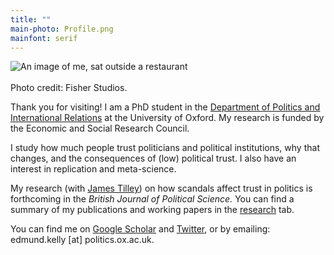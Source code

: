 ```yaml
---
title: ""
main-photo: Profile.png
mainfont: serif
---
```


::: grid
::: {.g-col-12 .g-col-sm-4}
<!--quarto publish gh-pages -->

```{=html}
<div class="grid" style="--bs-columns: 5; row-gap: 0;">
  <div class="g-col-1 g-col-sm-0"></div>
  <div class="g-col-3 g-col-sm-5">
    <picture>
      <source srcset="{{< meta main-photo >}}">
      <img class="circular_image" src="{{< meta main-photo >}}" alt="An image of me, sat outside a restaurant">
      <figcaption><br>Photo credit: Fisher Studios. </figcaption>
    </picture>
  </div>
  <div class="g-col-1 g-col-sm-0"></div>
</div>
```
:::

::: {.g-col-12 .g-col-sm-8}
Thank you for visiting! I am a PhD student in the [Department of Politics and International Relations](https://www.politics.ox.ac.uk/person/edmund-kelly) at the University of Oxford. My research is funded by the Economic and Social Research Council.

I study how much people trust politicians and political institutions, why that changes, and the consequences of (low) political trust. I also have an interest in replication and meta-science. 

My research (with [James Tilley](https://www.politics.ox.ac.uk/person/james-tilley)) on how scandals affect trust in politics is forthcoming in the *British Journal of Political Science.* You can find a summary of my publications and working papers in the [research](https://edmund-kelly.github.io/research.html) tab. 

You can find me on [Google Scholar](https://scholar.google.com/citations?user=oi6BV7sAAAAJ&hl=en) and [Twitter](https://x.com/edmundbkelly), or by emailing: edmund.kelly [at] politics.ox.ac.uk.
:::
:::
